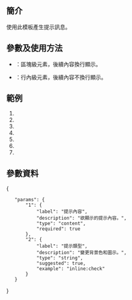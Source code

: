 {{NoteTA/MediaWiki}}
{{Documentation subpage}}
{{Uses TemplateStyles|Template:Memo/styles.css|Template:Memo/icons.css}}

== 簡介 ==
使用此模板產生提示訊息。

== 參數及使用方法 ==
* {{IFUT|Memo|提示內容|提示類型}}：區塊級元素，後續內容換行顯示。
* {{IFUT|Memo|提示內容|inline:提示類型}}：行內級元素，後續內容不換行顯示。

== 範例 ==
# {{Memo}}{{Tlx|Memo}}
# {{Memo|{{Tlx|Memo|提示內容|inline:}}|inline:}}
# {{Memo|{{Tlx|Memo|提示內容|bookmark}}|bookmark}}
# {{Memo|{{Tlx|Memo|提示內容|inline:alert}}|inline:alert}}
# {{Memo|{{Tlx|Memo|提示內容|notice}}|notice}}
# {{Memo|{{Tlx|Memo|提示內容|inline:error}}|inline:error}}
# {{Memo|{{Tlx|Memo|提示內容|check}}|check}}

== 參數資料 ==
{{TemplateData header}}
<templatedata>
{
	"params": {
		"1": {
			"label": "提示內容",
			"description": "欲顯示的提示內容。",
			"type": "content",
			"required": true
		},
		"2": {
			"label": "提示類型",
			"description": "變更背景色和圖示。",
			"type": "string",
			"suggested": true,
			"example": "inline:check"
		}
	}
}
</templatedata>